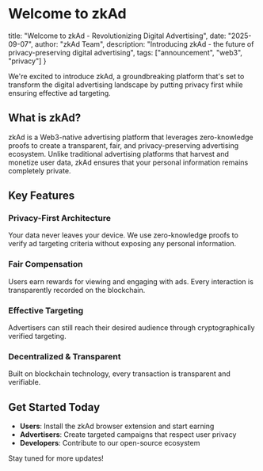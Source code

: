 # Welcome to zkAd

  title: "Welcome to zkAd - Revolutionizing Digital Advertising",
  date: "2025-09-07",
  author: "zkAd Team",
  description: "Introducing zkAd - the future of privacy-preserving digital advertising",
  tags: ["announcement", "web3", "privacy"]
}

We're excited to introduce zkAd, a groundbreaking platform that's set to transform the digital advertising landscape by putting privacy first while ensuring effective ad targeting.

## What is zkAd?

zkAd is a Web3-native advertising platform that leverages zero-knowledge proofs to create a transparent, fair, and privacy-preserving advertising ecosystem. Unlike traditional advertising platforms that harvest and monetize user data, zkAd ensures that your personal information remains completely private.

## Key Features

### Privacy-First Architecture
Your data never leaves your device. We use zero-knowledge proofs to verify ad targeting criteria without exposing any personal information.

### Fair Compensation
Users earn rewards for viewing and engaging with ads. Every interaction is transparently recorded on the blockchain.

### Effective Targeting
Advertisers can still reach their desired audience through cryptographically verified targeting.

### Decentralized & Transparent
Built on blockchain technology, every transaction is transparent and verifiable.

## Get Started Today

- **Users**: Install the zkAd browser extension and start earning
- **Advertisers**: Create targeted campaigns that respect user privacy
- **Developers**: Contribute to our open-source ecosystem

Stay tuned for more updates!